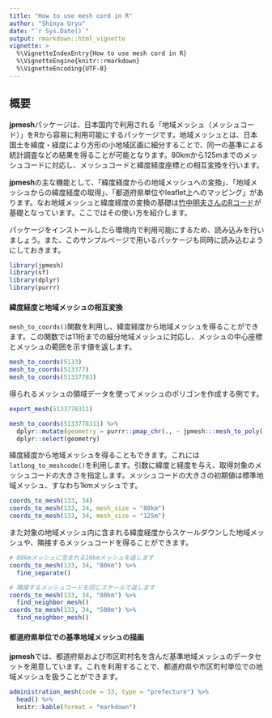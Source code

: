 ```yaml
---
title: "How to use mesh cord in R"
author: "Shinya Uryu"
date: "`r Sys.Date()`"
output: rmarkdown::html_vignette
vignette: >
  %\VignetteIndexEntry{How to use mesh cord in R}
  %\VignetteEngine{knitr::rmarkdown}
  %\VignetteEncoding{UTF-8}
---
```


## 概要

**jpmesh**パッケージは、日本国内で利用される「地域メッシュ（メッシュコード）」をRから容易に利用可能にするパッケージです。地域メッシュとは、日本国土を緯度・経度により方形の小地域区画に細分することで、同一の基準による統計調査などの結果を得ることが可能となります。80kmから125mまでのメッシュコードに対応し、メッシュコードと緯度経度座標との相互変換を行います。

**jpmesh**の主な機能として、「緯度経度からの地域メッシュへの変換」、「地域メッシュからの緯度経度の取得」、「都道府県単位やleaflet上へのマッピング」があります。なお地域メッシュと緯度経度の変換の基礎は[竹中明夫さんのRコード](http://takenaka-akio.org/etc/meshcode/r_code.html)が基礎となっています。ここではその使い方を紹介します。

パッケージをインストールしたら環境内で利用可能にするため、読み込みを行いましょう。また、このサンプルページで用いるパッケージも同時に読み込むようにしておきます。

```r
library(jpmesh)
library(sf)
library(dplyr)
library(purrr)
```

#### 緯度経度と地域メッシュの相互変換

`mesh_to_coords()`関数を利用し、緯度経度から地域メッシュを得ることができます。この関数では11桁までの細分地域メッシュに対応し、メッシュの中心座標とメッシュの範囲を示す値を返します。

```r
mesh_to_coords(5133)
mesh_to_coords(513377)
mesh_to_coords(51337783)
```

得られるメッシュの領域データを使ってメッシュのポリゴンを作成する例です。

```r
export_mesh(5133778311)

mesh_to_coords(5133778311) %>% 
  dplyr::mutate(geometry = purrr::pmap_chr(., ~ jpmesh:::mesh_to_poly(...))) %>% 
  dplyr::select(geometry)
```


緯度経度から地域メッシュを得ることもできます。これには`latlong_to_meshcode()`を利用します。引数に緯度と経度を与え、取得対象のメッシュコードの大きさを指定します。メッシュコードの大きさの初期値は標準地域メッシュ、すなわち1kmメッシュです。

```r
coords_to_mesh(133, 34)
coords_to_mesh(133, 34, mesh_size = "80km")
coords_to_mesh(133, 34, mesh_size = "125m")
```

また対象の地域メッシュ内に含まれる緯度経度からスケールダウンした地域メッシュや、隣接するメッシュコードを得ることができます。

```r
# 80kmメッシュに含まれる10kmメッシュを返します
coords_to_mesh(133, 34, "80km") %>% 
  fine_separate()

# 隣接するメッシュコードを同じスケールで返します
coords_to_mesh(133, 34, "80km") %>% 
  find_neighbor_mesh()
coords_to_mesh(133, 34, "500m") %>% 
  find_neighbor_mesh()
```

#### 都道府県単位での基準地域メッシュの描画

**jpmesh**では、都道府県および市区町村名を含んだ基準地域メッシュのデータセットを用意しています。これを利用することで、都道府県や市区町村単位での地域メッシュを扱うことができます。

```r
administration_mesh(code = 33, type = "prefecture") %>% 
  head() %>% 
  knitr::kable(format = "markdown")
```
